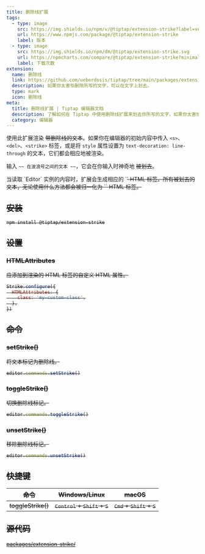 ```yaml
---
title: 删除线扩展
tags:
  - type: image
    src: https://img.shields.io/npm/v/@tiptap/extension-strike?label=version
    url: https://www.npmjs.com/package/@tiptap/extension-strike
    label: 版本
  - type: image
    src: https://img.shields.io/npm/dm/@tiptap/extension-strike.svg
    url: https://npmcharts.com/compare/@tiptap/extension-strike?minimal=true
    label: 下载次数
extension:
  name: 删除线
  link: https://github.com/ueberdosis/tiptap/tree/main/packages/extension-strike
  description: 如果你太害怕删除所写的文字，可以在文字上划去。
  type: mark
  icon: 删除线
meta:
  title: 删除线扩展 | Tiptap 编辑器文档
  description: 了解如何在 Tiptap 中使用删除线扩展来划去你所写的文字，如果你太害怕删除它。
  category: 编辑器
---
```



使用此扩展渲染 ~~带删除线的文本~~。如果你在编辑器的初始内容中传入 `<s>`、`<del>`、`<strike>` 标签，或是将 `style` 属性设置为 `text-decoration: line-through` 的文本，它们都会相应地被渲染。

输入 <code>~~ 在波浪号之间的文本 ~~</code>，它会在你输入时神奇地 ~~被划去~~。

<Callout title="限制" variant="default">
    当读取 `Editor` 实例的内容时，扩展会生成相应的 `<s>` HTML 标签。所有被划去的文本，无论使用什么方法都会被归一化为 `<s>` HTML 标签。
</Callout>

<CodeDemo path="/Marks/Strike" />

## 安装

```bash
npm install @tiptap/extension-strike
```

## 设置

### HTMLAttributes

应添加到渲染的 HTML 标签的自定义 HTML 属性。

```js
Strike.configure({
  HTMLAttributes: {
    class: 'my-custom-class',
  },
})
```

## 命令

### setStrike()

将文本标记为删除线。

```js
editor.commands.setStrike()
```

### toggleStrike()

切换删除线标记。

```js
editor.commands.toggleStrike()
```

### unsetStrike()

移除删除线标记。

```js
editor.commands.unsetStrike()
```

## 快捷键

| 命令          | Windows/Linux                                        | macOS                                            |
| -------------- | ---------------------------------------------------- | ------------------------------------------------ |
| toggleStrike() | <kbd>Control</kbd> + <kbd>Shift</kbd> + <kbd>S</kbd> | <kbd>Cmd</kbd> + <kbd>Shift</kbd> + <kbd>S</kbd> |

## 源代码

[packages/extension-strike/](https://github.com/ueberdosis/tiptap/blob/main/packages/extension-strike/)